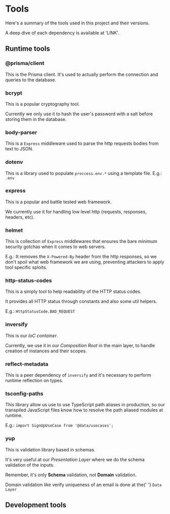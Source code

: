 
# Tools

<p> Here's a summary of the tools used in this project and their versions.</p>
<p>A deep dive of each dependency is available at 'LINK'.</p>

## Runtime tools

<ToolsTable type="production" />

### @prisma/client

<p>
  This is the Prisma client. It's used to actually perform the connection and
  queries to the database.
</p>

### bcrypt

<p>This is a popular cryptography tool.</p>
<p>
  Currently we only use it to hash the user's password with a salt before
  storing them in the database.
</p>

### body-parser

<p>
  This is a <code>Express</code> middleware used to parse the http requests
  bodies from text to JSON.
</p>

### dotenv

<p>
  This is a library used to populate <code>proccess.env.*</code> using a
  template file. E.g.: <code>.env</code>
</p>

### express

<p>This is a popular and battle tested web framework.</p>
<p>
  We currently use it for handling low level http (requests, responses, headers,
  etc).
</p>

### helmet

<p>
  This is collection of <code>Express</code> middlewares that ensures the bare
  minimum security gotchas when it comes to web servers.
</p>
<p>
  E.g.: It removes the <code>X-Powered-By</code> header from the http responses,
  so we don't spoil what web framework we are using, preventing attackers to
  apply tool specific sploits.
</p>

### http-status-codes

<p>This is a simply tool to help readability of the HTTP status codes.</p>
<p>It provides all HTTP status through constants and also some util helpers.</p>
<p>
  E.g.: <code>HttpStatusCode.BAD_REQUEST</code>
</p>

### inversify

<p>
  This is our <i>IoC container</i>.
</p>
<p>
  Currently, we use it in our <i>Composition Root</i> in the main layer, to
  handle creation of instances and their scopes.
</p>

### reflect-metadata

<p>
  This is a peer dependency of <code>inversify</code> and it's necessary to
  perform runtime reflection on types.
</p>

### tsconfig-paths

<p>
  This library allow us use to use TypeScript path aliases in production, so our
  transpiled JavaScript files know how to resolve the path aliased modules at
  runtime.
</p>

<p>
  E.g.: <code>import SignUpUseCase from '@data/usecases';</code>
</p>

### yup

<p>This is validation library based in schemas.</p>
<p>
  It's very useful at our <i>Presentation Layer</i> where we do the schema
  validation of the inputs.
</p>
<p>
  Remember, it's only <b>Schema</b> validation, not <b>Domain</b> validation.
</p>
<p>
  Domain validation like verify uniqueness of an email is done at the{' '}
  <code>Data Layer</code>
</p>

## Development tools

<ToolsTable type="dev" />
